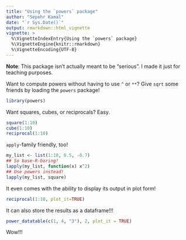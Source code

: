 ```yaml
---
title: "Using the `powers` package"
author: "Sepehr Kamal"
date: "`r Sys.Date()`"
output: rmarkdown::html_vignette
vignette: >
  %\VignetteIndexEntry{Using the `powers` package}
  %\VignetteEngine{knitr::rmarkdown}
  %\VignetteEncoding{UTF-8}
---
```


__Note__: This package isn't actually meant to be "serious". I made it just for teaching purposes.

Want to compute powers without having to use `^` or `**`? Give `sqrt` some friends by loading the `powers` package! 

```r
library(powers)
```

Want squares, cubes, or reciprocals? Easy.

```r
square(1:10)
cube(1:10)
reciprocal(1:10)
```

`apply`-family friendly, too!

```r
my_list <- list(1:10, 0.5, -0.7)
## So base-R-boring!
lapply(my_list, function(x) x^2)
## Use powers instead!
lapply(my_list, square)
```

It even comes with the ability to display its output in plot form!

```r
reciprocal(1:10, plot_it=TRUE)
```


It can also store the results as a dataframe!!!

```r
power_datatable(c(1, 4, "3"), 2, plot_it = TRUE)
```
 

Wow!!!
